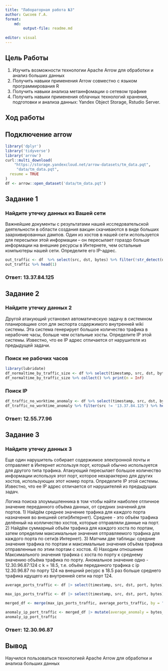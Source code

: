 ---
title: "Лабораторная работа №3"
author: Сысоев Г.А.
format:
    md:
        output-file: readme.md
    
editor: visual
---

## Цель Работы

1.  Изучить возможности технологии Apache Arrow для обработки и анализ больших данных
2.  Получить навыки применения Arrow совместно с языком программирования R
3.  Получить навыки анализа метаинфомации о сетевом трафике
4.  Получить навыки применения облачных технологий хранения, подготовки и анализа данных: Yandex Object Storage, Rstudio Server.

## Ход работы

## Подключение arrow

```{r}
library('dplyr')
library('tidyverse')
library('arrow')
curl::multi_download(
    "https://storage.yandexcloud.net/arrow-datasets/tm_data.pqt",
     "data/tm_data.pqt",
  resume = TRUE
)
df <- arrow::open_dataset('data/tm_data.pqt')
```

## Задание 1

### Найдите утечку данных из Вашей сети

Важнейшие документы с результатами нашей исследовательской деятельности в
области создания вакцин скачиваются в виде больших заархивированных дампов.
Один из хостов в нашей сети используется для пересылки этой информации – он
пересылает гораздо больше информации на внешние ресурсы в Интернете, чем
остальные компьютеры нашей сети. Определите его IP-адрес.

```{r}
out_traffic <- df  %>% select(src, dst, bytes) %>% filter(!str_detect(dst, '1[2-4].*')) %>% group_by(src) %>% summarise(bytes_amount = sum(bytes)) %>% arrange(desc(bytes_amount)) %>% collect()
out_traffic %>% head(1)
```
### Ответ: 13.37.84.125

## Задание 2

### Найдите утечку данных 2

Другой атакующий установил автоматическую задачу в системном планировщике
cron для экспорта содержимого внутренней wiki системы. Эта система генерирует
большое количество трафика в нерабочие часы, больше чем остальные хосты.
Определите IP этой системы. Известно, что ее IP адрес отличается от нарушителя из
предыдущей задачи.

### Поиск не рабочих часов

```{r}
library(lubridate)
df_normaltime_by_traffic_size <- df %>% select(timestamp, src, dst, bytes) %>% filter(!str_detect(dst, '1[2-4].*')) %>% mutate(timestamp = hour(as_datetime(timestamp/1000))) %>% group_by(timestamp) %>% summarize(traffic_size = sum(bytes)) %>% arrange(desc(traffic_size))
df_normaltime_by_traffic_size %>% collect() %>% print(n = Inf)
```
### Поиск IP

```{R}
df_traffic_no_worktime_anomaly <- df %>% select(timestamp, src, dst, bytes) %>% mutate(timestamp = hour(as_datetime(timestamp/1000))) %>% filter(!str_detect(dst, '1[2-4].*') & timestamp >= 0 & timestamp <= 15)  %>% group_by(src) %>% summarise(bytes_amount = sum(bytes)) %>% arrange(desc(bytes_amount)) %>% collect()
df_traffic_no_worktime_anomaly %>% filter(src != '13.37.84.125') %>% head(1)
```

### Ответ: 12.55.77.96

## Задание 3

### Найдите утечку данных 3
Еще один нарушитель собирает содержимое электронной почты и отправляет в
Интернет используя порт, который обычно используется для другого типа трафика.
Атакующий пересылает большое количество информации используя этот порт,
которое нехарактерно для других хостов, использующих этот номер порта.
Определите IP этой системы. Известно, что ее IP адрес отличается от нарушителей
из предыдущих задач.

Логика поиска злоумышленника в том чтобы найти наиболее отличное значение переданного объёма данных, от средних значений для портов. 
1) Найдём среднее значение трафика для каждого порта назначения во внешней сети(Интернет). Среднее - это объём трафика делённый на колличество хостов, которые отправляли данные на порт. 
2) Найдём суммарный объём трафика для каждого хоста по портам, затем определим максимальные значения отправляемого трафика для каждого порта по сети(в Интернет).
3) Матчим две таблицы: средние значения трафика по портам и максимальные значения объёма трафика отправленные по этим портам с хостов.
4) Находим отношение Максимального значения трафика с хоста по порту к среднему значению объёма трафика по порту. Аномальное значение одно - 12.30.96.87:124 c k = 18.5, т.е. объём переданного трафика с ip 12.30.96.87 по порту 124 на внешний ресурс в 18.5 раз больше среднего трафика идущего из внутренней сети на порт 124.
```{r}

average_ports_traffic <- df |> select(timestamp, src, dst, port, bytes) |> filter(!str_detect(dst, '1[2-4].')) |> group_by(src, port) |> summarise(bytes_ip_port = sum(bytes)) |> group_by(port) |> summarise(average_port_traffic = mean(bytes_ip_port)) |> arrange(desc(average_port_traffic)) |> collect()

max_ips_ports_traffic <- df |> select(timestamp, src, dst, port, bytes) |> filter(!str_detect(dst, '1[2-4].')) |> group_by(src, port) |> summarise(bytes_ip_port = sum(bytes)) |> collect() |> group_by(port) |> top_n(1, bytes_ip_port) |> arrange(desc(bytes_ip_port))

merged_df <- merge(max_ips_ports_traffic, average_ports_traffic, by = "port")

anomaly_ip_port_traffic <- merged_df |> mutate(average_anomaly = bytes_ip_port/average_port_traffic) |> arrange(desc(average_anomaly)) |> head(1)
anomaly_ip_port_traffic
```
### Ответ: 12.30.96.87

## Вывод

Научился пользоваться технологией Apache Arrow для обработки и анализа больших данных
